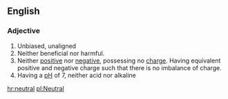 ==English==
===Adjective===
#Unbiased, unaligned
#Neither beneficial nor harmful.
#Neither [[positive]] nor [[negative]], possessing no [[charge]].  Having equivalent positive and negative charge such that there is no imbalance of charge.
#Having a [[pH]] of 7, neither acid nor alkaline

[[hr:neutral]]
[[pl:Neutral]]